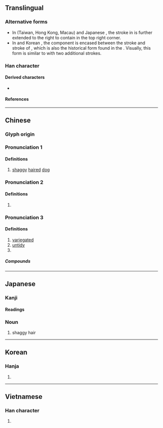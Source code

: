{{also|龍|龙}}
{{character info/new}}
==Translingual==
{{CJKV-forms|尨|尨|尨|尨}}

===Alternative forms===
* In {{w|traditional Chinese}} (Taiwan, Hong Kong, Macau) and Japanese {{w|kanji}}, the {{l|mul|乚}} stroke in {{l|mul|尤}} is further extended to the right to contain {{l|mul|彡}} in the top right corner.
* In {{w|simplified Chinese}} and Korean {{w|hanja}}, the component {{l|mul|彡}} is encased between the {{l|mul|一}} stroke and {{l|mul|乚}} stroke of {{l|mul|尤}}, which is also the historical form found in the {{w|Kangxi dictionary}}. Visually, this form is similar to {{l|mul|龙}} with two additional {{l|mul|丿}} strokes.

===Han character===
{{Han char|rn=43|rad=尢|as=04|sn=7|four=42012,43014|canj=IUHHH,IKUH|ids=⿺尤彡(HTJ),⿷尤彡(GK)}}

====Derived characters====
* {{l|mul|[[𠈵]], [[哤]], [[娏]], [[浝]], [[牻]], [[狵]], [[硥]], [[蛖]], [[㟌]], [[㤶]], [[㴳]], [[䏵]], [[䵨]], [[駹]]([[𮪡]]), [[𢣝]], [[𥆙]], [[𧱓]], [[𧱦]], [[𧳑]], [[𢅛]], [[𮧻]], [[𩧑]], [[𩷙]], [[𪁒]], [[𪁪]], [[𨿙]], [[𩒿]], [[厖]], [[庬]], [[痝]], [[𡩽]], [[𩃄]], [[𩭒]]}}

====References====
{{Han ref|kx=0298.090|dkj=07554|dj=0593.120|hdz=10553.090|uh=5C28}}

----

==Chinese==
{{zh-forms}}

===Glyph origin===
{{Han etym}}

===Pronunciation 1===
{{zh-pron
|m=máng
|c=mong4
|mc=y
|oc=y
|ma=
|cat=n
}}

====Definitions====
{{zh-hanzi}}

# [[shaggy]] [[hair]]ed [[dog]]

===Pronunciation 2===
{{zh-pron
|m=méng
|c=mung4
|mc=
|oc=
|ma=
|cat=
}}

====Definitions====
{{zh-hanzi}}

# {{zh-only|尨茸}}

===Pronunciation 3===
{{zh-pron
|m=páng
|c=pong4
|mc=
|oc=
|ma=
|cat=a
}}

====Definitions====
{{zh-hanzi}}

# [[variegated]]
# [[untidy]]
# {{zh-alt-form|龐}}

=====Compounds=====
{{zh-der|尨雜|尨眉皓髮|尨然}}

----

==Japanese==

===Kanji===
{{ja-kanji|grade=|rs=尢04}}

====Readings====
{{ja-readings
|goon=もう
|kanon=ぼう
|kun=[[むくいぬ]] (mukuinu)}}

===Noun===
{{ja-noun|むく}}

# shaggy hair

----

==Korean==

===Hanja===
{{ko-hanja|hangeul=[[방]], [[봉]]|eumhun=삽살개, 얼룩얼룩하다|rv=bang, bong|mr=pang, pong}}

# {{defn|lang=ko|sort=尢04}}

----

==Vietnamese==

===Han character===
{{vi-readings|rs=尢04| hanviet = mang, mông}}

# {{defn|lang=vi|sort=尢04}}